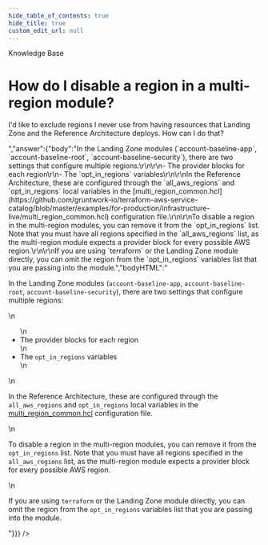 ```yaml
---
hide_table_of_contents: true
hide_title: true
custom_edit_url: null
---
```



<CenterLayout>
<span class="title">Knowledge Base</span>
<h1>How do I disable a region in a multi-region module?</h1>
<GitHub json={{"id":"D_kwDOF8slf84AOq2f","number":163,"author":{"login":"yorinasub17"},"title":"How do I disable a region in a multi-region module?","body":"I'd like to exclude regions I never use from having resources that Landing Zone and the Reference Architecture deploys. How can I do that?","bodyHTML":"<p dir=\"auto\">I'd like to exclude regions I never use from having resources that Landing Zone and the Reference Architecture deploys. How can I do that?</p>","answer":{"body":"In the Landing Zone modules (`account-baseline-app`, `account-baseline-root`, `account-baseline-security`), there are two settings that configure multiple regions:\r\n\r\n- The provider blocks for each region\r\n- The `opt_in_regions` variables\r\n\r\nIn the Reference Architecture, these are configured through the `all_aws_regions` and `opt_in_regions` local variables in the [multi_region_common.hcl](https://github.com/gruntwork-io/terraform-aws-service-catalog/blob/master/examples/for-production/infrastructure-live/multi_region_common.hcl) configuration file.\r\n\r\nTo disable a region in the multi-region modules, you can remove it from the `opt_in_regions` list. Note that you must have all regions specified in the `all_aws_regions` list, as the multi-region module expects a provider block for every possible AWS region.\r\n\r\nIf you are using `terraform` or the Landing Zone module directly, you can omit the region from the `opt_in_regions` variables list that you are passing into the module.","bodyHTML":"<p dir=\"auto\">In the Landing Zone modules (<code class=\"notranslate\">account-baseline-app</code>, <code class=\"notranslate\">account-baseline-root</code>, <code class=\"notranslate\">account-baseline-security</code>), there are two settings that configure multiple regions:</p>\n<ul dir=\"auto\">\n<li>The provider blocks for each region</li>\n<li>The <code class=\"notranslate\">opt_in_regions</code> variables</li>\n</ul>\n<p dir=\"auto\">In the Reference Architecture, these are configured through the <code class=\"notranslate\">all_aws_regions</code> and <code class=\"notranslate\">opt_in_regions</code> local variables in the <a href=\"https://github.com/gruntwork-io/terraform-aws-service-catalog/blob/master/examples/for-production/infrastructure-live/multi_region_common.hcl\">multi_region_common.hcl</a> configuration file.</p>\n<p dir=\"auto\">To disable a region in the multi-region modules, you can remove it from the <code class=\"notranslate\">opt_in_regions</code> list. Note that you must have all regions specified in the <code class=\"notranslate\">all_aws_regions</code> list, as the multi-region module expects a provider block for every possible AWS region.</p>\n<p dir=\"auto\">If you are using <code class=\"notranslate\">terraform</code> or the Landing Zone module directly, you can omit the region from the <code class=\"notranslate\">opt_in_regions</code> variables list that you are passing into the module.</p>"}}} />

</CenterLayout>
  

<!-- ##DOCS-SOURCER-START
{
  "sourcePlugin": "github-discussions",
  "hash": "51b957bccc135ff634bd48fb71295241"
}
##DOCS-SOURCER-END -->
